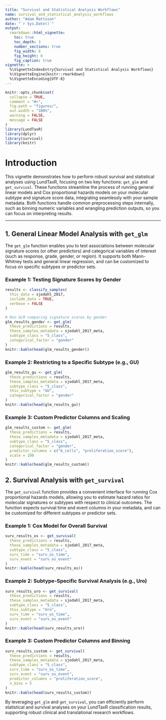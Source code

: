 ```yaml
---
title: "Survival and Statistical Analysis Workflows"
name: survival_and_statistical_analysis_workflows
author: "Adam Mattsson"
date: "`r Sys.Date()`"
output:
  rmarkdown::html_vignette:
    toc: true
    toc_depth: 3
    number_sections: true
    fig_width: 8
    fig_height: 6
    fig_caption: true
vignette: >
  %\VignetteIndexEntry{Survival and Statistical Analysis Workflows}
  %\VignetteEngine{knitr::rmarkdown}
  %\VignetteEncoding{UTF-8}
---
```


```r
knitr::opts_chunk$set(
  collapse = TRUE,
  comment = "#>",
  fig.path = "figures/",
  out.width = "100%",
  warning = FALSE,
  message = FALSE
)
library(LundTaxR)
library(dplyr)
library(survival)
library(knitr)
```

# Introduction

This vignette demonstrates how to perform robust survival and statistical analyses using LundTaxR, focusing on two key functions: `get_glm` and `get_survival`. These functions streamline the process of running general linear models and Cox proportional hazards models on your molecular subtype and signature score data, integrating seamlessly with your sample metadata. Both functions handle common preprocessing steps internally, such as binning numeric variables and wrangling prediction outputs, so you can focus on interpreting results.

---

## 1. General Linear Model Analysis with `get_glm`

The `get_glm` function enables you to test associations between molecular signature scores (or other predictors) and categorical variables of interest (such as response, grade, gender, or region). It supports both Mann-Whitney tests and general linear regression, and can be customized to focus on specific subtypes or predictor sets.

### Example 1: Testing Signature Scores by Gender

```r
results <- classify_samples(
  this_data = sjodahl_2017,
  include_data = TRUE,
  verbose = FALSE
)

# Run GLM comparing signature scores by gender
glm_results_gender <- get_glm(
  these_predictions = results,
  these_samples_metadata = sjodahl_2017_meta,
  subtype_class = "5_class",
  categorical_factor = "gender"
)
knitr::kable(head(glm_results_gender))
```

### Example 2: Restricting to a Specific Subtype (e.g., GU)

```r
glm_results_gu <- get_glm(
  these_predictions = results,
  these_samples_metadata = sjodahl_2017_meta,
  subtype_class = "5_class",
  this_subtype = "GU",
  categorical_factor = "gender"
)
knitr::kable(head(glm_results_gu))
```

### Example 3: Custom Predictor Columns and Scaling

```r
glm_results_custom <- get_glm(
  these_predictions = results,
  these_samples_metadata = sjodahl_2017_meta,
  subtype_class = "5_class",
  categorical_factor = "gender",
  predictor_columns = c("b_cells", "proliferation_score"),
  scale = 100
)
knitr::kable(head(glm_results_custom))
```

## 2. Survival Analysis with `get_survival`

The `get_survival` function provides a convenient interface for running Cox proportional hazards models, allowing you to estimate hazard ratios for molecular signatures or subtypes with respect to clinical outcomes. The function expects survival time and event columns in your metadata, and can be customized for different subtypes or predictor sets.

### Example 1: Cox Model for Overall Survival

```r
surv_results_os <- get_survival(
  these_predictions = results,
  these_samples_metadata = sjodahl_2017_meta,
  subtype_class = "5_class",
  surv_time = "surv_os_time",
  surv_event = "surv_os_event"
)
knitr::kable(head(surv_results_os))
```

### Example 2: Subtype-Specific Survival Analysis (e.g., Uro)

```r
surv_results_uro <- get_survival(
  these_predictions = results,
  these_samples_metadata = sjodahl_2017_meta,
  subtype_class = "5_class",
  this_subtype = "Uro",
  surv_time = "surv_os_time",
  surv_event = "surv_os_event"
)
knitr::kable(head(surv_results_uro))
```

### Example 3: Custom Predictor Columns and Binning

```r
surv_results_custom <- get_survival(
  these_predictions = results,
  these_samples_metadata = sjodahl_2017_meta,
  subtype_class = "5_class",
  surv_time = "surv_os_time",
  surv_event = "surv_os_event",
  predictor_columns = "proliferation_score",
  n_bins = 5
)
knitr::kable(head(surv_results_custom))
```


By leveraging `get_glm` and `get_survival`, you can efficiently perform statistical and survival analyses on your LundTaxR classification results, supporting robust clinical and translational research workflows.
